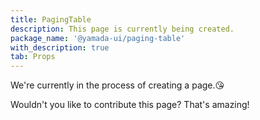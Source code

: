 ```yaml
---
title: PagingTable
description: This page is currently being created.
package_name: '@yamada-ui/paging-table'
with_description: true
tab: Props
---
```


We're currently in the process of creating a page.😘

Wouldn't you like to contribute this page? That's amazing!
